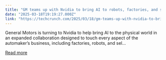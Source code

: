 ```yaml
---
title: "GM teams up with Nvidia to bring AI to robots, factories, and self-driving cars"
date: "2025-03-18T19:19:27.000Z"
link: "https://techcrunch.com/2025/03/18/gm-teams-up-with-nvidia-to-bring-ai-to-robots-factories-and-self-driving-cars/"
---
```


General Motors is turning to Nvidia to help bring AI to the physical world in an expanded collaboration designed to touch every aspect of the automaker’s business, including factories, robots, and sel...

[Read more](https://techcrunch.com/2025/03/18/gm-teams-up-with-nvidia-to-bring-ai-to-robots-factories-and-self-driving-cars/)
